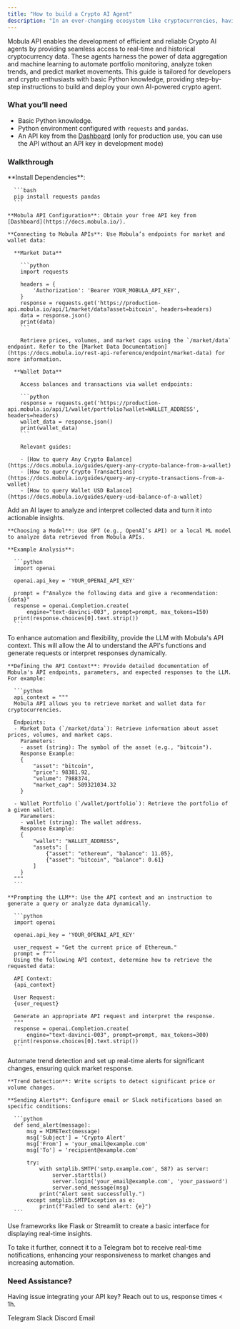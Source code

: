 ```yaml
---
title: "How to build a Crypto AI Agent"
description: "In an ever-changing ecosystem like cryptocurrencies, having the right tools to analyze, monitor, and respond to market movements is crucial. Crypto AI agents, combining data from advanced APIs with AI-powered analytical capabilities, offer a robust solution to these challenges by enabling smarter decision-making and streamlined portfolio management."
---
```


Mobula API enables the development of efficient and reliable Crypto AI agents by providing seamless access to real-time and historical cryptocurrency data. These agents harness the power of data aggregation and machine learning to automate portfolio monitoring, analyze token trends, and predict market movements. This guide is tailored for developers and crypto enthusiasts with basic Python knowledge, providing step-by-step instructions to build and deploy your own AI-powered crypto agent.

### What you’ll need

- Basic Python knowledge.
- Python environment configured with `requests` and `pandas`.
- An API key from the [Dashboard](https://admin.mobula.fi) (only for production use, you can use the API without an API key in development mode)

### Walkthrough

<Steps>
  <Step title="Setting Up the Environment and Connecting to Mobula APIs">
    **Install Dependencies**:

      ```bash
      pip install requests pandas
      ```

    **Mobula API Configuration**: Obtain your free API key from [Dashboard](https://docs.mobula.io/).
    
    **Connecting to Mobula APIs**: Use Mobula’s endpoints for market and wallet data:
      
      **Market Data**

        ```python
        import requests

        headers = {
            'Authorization': 'Bearer YOUR_MOBULA_API_KEY',
        }
        response = requests.get('https://production-api.mobula.io/api/1/market/data?asset=bitcoin', headers=headers)
        data = response.json()
        print(data)
        ```

        Retrieve prices, volumes, and market caps using the `/market/data` endpoint. Refer to the [Market Data Documentation](https://docs.mobula.io/rest-api-reference/endpoint/market-data) for more information.

      **Wallet Data**

        Access balances and transactions via wallet endpoints:

        ```python
        response = requests.get('https://production-api.mobula.io/api/1/wallet/portfolio?wallet=WALLET_ADDRESS', headers=headers)
        wallet_data = response.json()
        print(wallet_data)
        ```

        Relevant guides:

        - [How to query Any Crypto Balance](https://docs.mobula.io/guides/query-any-crypto-balance-from-a-wallet)
        - [How to query Crypto Transactions](https://docs.mobula.io/guides/query-any-crypto-transactions-from-a-wallet)
        - [How to query Wallet USD Balance](https://docs.mobula.io/guides/query-usd-balance-of-a-wallet)
  </Step>

  <Step title="Adding an AI Layer">
    Add an AI layer to analyze and interpret collected data and turn it into actionable insights.

    **Choosing a Model**: Use GPT (e.g., OpenAI’s API) or a local ML model to analyze data retrieved from Mobula APIs.
    
    **Example Analysis**:

      ```python
      import openai

      openai.api_key = 'YOUR_OPENAI_API_KEY'

      prompt = f"Analyze the following data and give a recommendation: {data}"
      response = openai.Completion.create(
          engine="text-davinci-003", prompt=prompt, max_tokens=150)
      print(response.choices[0].text.strip())
      ```
  </Step>

  <Step title="Enabling the LLM to Use the API">
    To enhance automation and flexibility, provide the LLM with Mobula's API context. This will allow the AI to understand the API's functions and generate requests or interpret responses dynamically.

    **Defining the API Context**: Provide detailed documentation of Mobula's API endpoints, parameters, and expected responses to the LLM. For example:

      ```python
      api_context = """
      Mobula API allows you to retrieve market and wallet data for cryptocurrencies.

      Endpoints:
      - Market Data (`/market/data`): Retrieve information about asset prices, volumes, and market caps.
        Parameters:
        - asset (string): The symbol of the asset (e.g., "bitcoin").
        Response Example:
        {
            "asset": "bitcoin",
            "price": 98381.92,
            "volume": 7988374,
            "market_cap": 589321034.32
        }

      - Wallet Portfolio (`/wallet/portfolio`): Retrieve the portfolio of a given wallet.
        Parameters:
        - wallet (string): The wallet address.
        Response Example:
        {
            "wallet": "WALLET_ADDRESS",
            "assets": [
                {"asset": "ethereum", "balance": 11.05},
                {"asset": "bitcoin", "balance": 0.61}
            ]
        }
      """
      ```

    **Prompting the LLM**: Use the API context and an instruction to generate a query or analyze data dynamically.

      ```python
      import openai

      openai.api_key = 'YOUR_OPENAI_API_KEY'

      user_request = "Get the current price of Ethereum."
      prompt = f"""
      Using the following API context, determine how to retrieve the requested data:

      API Context:
      {api_context}

      User Request:
      {user_request}

      Generate an appropriate API request and interpret the response.
      """
      response = openai.Completion.create(
          engine="text-davinci-003", prompt=prompt, max_tokens=300)
      print(response.choices[0].text.strip())
      ```
  </Step>

  <Step title="Automating and Alerting">
    Automate trend detection and set up real-time alerts for significant changes, ensuring quick market response.

    **Trend Detection**: Write scripts to detect significant price or volume changes.
    
    **Sending Alerts**: Configure email or Slack notifications based on specific conditions:

      ```python
      def send_alert(message):
          msg = MIMEText(message)
          msg['Subject'] = 'Crypto Alert'
          msg['From'] = 'your_email@example.com'
          msg['To'] = 'recipient@example.com'

          try:
              with smtplib.SMTP('smtp.example.com', 587) as server:
                  server.starttls()
                  server.login('your_email@example.com', 'your_password')
                  server.send_message(msg)
              print("Alert sent successfully.")
          except smtplib.SMTPException as e:
              print(f"Failed to send alert: {e}")
      ```
  </Step>

  <Step title="(Optional) Simple User Interface">
    Use frameworks like Flask or Streamlit to create a basic interface for displaying real-time insights.
  </Step>
</Steps>

To take it further, connect it to a Telegram bot to receive real-time notifications, enhancing your responsiveness to market changes and increasing automation.

### Need Assistance?

Having issue integrating your API key? Reach out to us, response times < 1h.

<CardGroup>
  <Card title="Support" icon="Telegram" href="https://t.me/MobulaConnectBot">
    Telegram
  </Card>
  <Card title="Support" icon="Slack" href="https://join.slack.com/t/mobulaapi/shared_invite/zt-29zrrpjnl-I0tyD73sy7zKy8q~KLL3Ug">
    Slack
  </Card>
  <Card title="Support" icon="Discord" href="https://discord.gg/JVT7xKm3AD">
    Discord
  </Card>
  <Card title="Email Support" icon="envelope" href="mailto:contact@mobulalabs.org">
    Email
  </Card>
</CardGroup>

